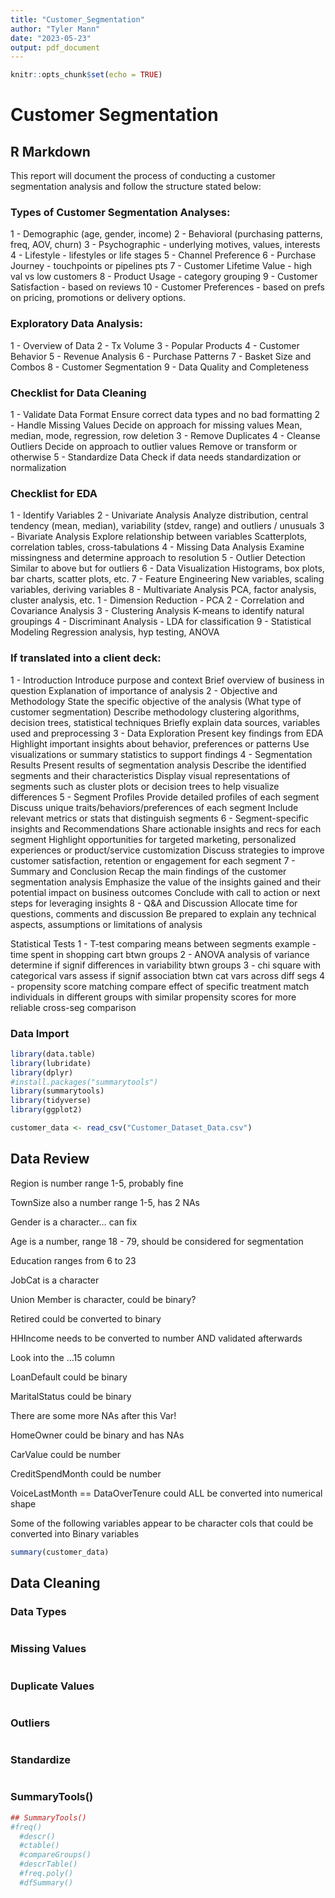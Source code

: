 ```yaml
---
title: "Customer_Segmentation"
author: "Tyler Mann"
date: "2023-05-23"
output: pdf_document
---
```


```r
knitr::opts_chunk$set(echo = TRUE)
```

# Customer Segmentation
## R Markdown

This report will document the process of conducting a customer segmentation analysis and follow the structure stated below:

### Types of Customer Segmentation Analyses:
1 - Demographic (age, gender, income)
2 - Behavioral (purchasing patterns, freq, AOV, churn)
3 - Psychographic - underlying motives, values, interests
4 - Lifestyle - lifestyles or life stages
5 - Channel Preference
6 - Purchase Journey - touchpoints or pipelines pts
7 - Customer Lifetime Value - high val vs low customers
8 - Product Usage - category grouping
9 - Customer Satisfaction - based on reviews
10 - Customer Preferences - based on prefs on pricing, promotions or delivery options. 

### Exploratory Data Analysis:
1 - Overview of Data
2 - Tx Volume
3 - Popular Products
4 - Customer Behavior
5 - Revenue Analysis
6 - Purchase Patterns
7 - Basket Size and Combos
8 - Customer Segmentation
9 - Data Quality and Completeness

### Checklist for Data Cleaning
1 - Validate Data Format
  Ensure correct data types and no bad formatting
2 - Handle Missing Values
  Decide on approach for missing values
    Mean, median, mode, regression, row deletion
3 - Remove Duplicates
4 - Cleanse Outliers
  Decide on approach to outlier values
    Remove or transform or otherwise
5 - Standardize Data
  Check if data needs standardization or normalization

### Checklist for EDA
1 - Identify Variables
2 - Univariate Analysis
  Analyze distribution, central tendency (mean, median), variability (stdev, range) and outliers / unusuals
3 - Bivariate Analysis
  Explore relationship between variables
  Scatterplots, correlation tables, cross-tabulations
4 - Missing Data Analysis
  Examine missingness and determine approach to resolution
5 - Outlier Detection
  Similar to above but for outliers
6 - Data Visualization
  Histograms, box plots, bar charts, scatter plots, etc.
7 - Feature Engineering
  New variables, scaling variables, deriving variables
8 - Multivariate Analysis
  PCA, factor analysis, cluster analysis, etc.
  1 - Dimension Reduction - PCA
  2 - Correlation and Covariance Analysis
  3 - Clustering Analysis
    K-means to identify natural groupings
  4 - Discriminant Analysis - LDA for classification
9 - Statistical Modeling
  Regression analysis, hyp testing, ANOVA
  

### If translated into a client deck:
1 - Introduction
  Introduce purpose and context
  Brief overview of business in question
  Explanation of importance of analysis
2 - Objective and Methodology
  State the specific objective of the analysis
  (What type of customer segmentation)
  Describe methodology
    clustering algorithms, decision trees, statistical techniques
  Briefly explain data sources, variables used and preprocessing
3 - Data Exploration
  Present key findings from EDA
  Highlight important insights about behavior, preferences or patterns
  Use visualizations or summary statistics to support findings
4 -  Segmentation Results
  Present results of segmentation analysis
  Describe the identified segments and their characteristics
  Display visual representations of segments such as cluster plots or decision trees to help visualize differences
5 - Segment Profiles
  Provide detailed profiles of each segment
  Discuss unique traits/behaviors/preferences of each segment
  Include relevant metrics or stats that distinguish segments
6 - Segment-specific insights and Recommendations
  Share actionable insights and recs for each segment
  Highlight opportunities for targeted marketing, personalized experiences or product/service customization
  Discuss strategies to improve customer satisfaction, retention or engagement for each segment
7 - Summary and Conclusion
  Recap the main findings of the customer segmentation analysis
  Emphasize the value of the insights gained and their potential impact on business outcomes
  Conclude with call to action or next steps for leveraging insights
8 - Q&A and Discussion
  Allocate time for questions, comments and discussion
  Be prepared to explain any technical aspects, assumptions or limitations of analysis
  
Statistical Tests
1 - T-test
    comparing means between segments
    example - time spent in shopping cart btwn groups
2 - ANOVA
    analysis of variance
    determine if signif differences in variability btwn groups
3 - chi square
    with categorical vars
    assess if signif association btwn cat vars across diff segs
4 - propensity score matching
    compare effect of specific treatment 
    match individuals in different groups with similar propensity scores for more reliable cross-seg comparison
  
### Data Import

```r
library(data.table)
library(lubridate)
library(dplyr)
#install.packages("summarytools")
library(summarytools)
library(tidyverse)
library(ggplot2)

customer_data <- read_csv("Customer_Dataset_Data.csv")


```

## Data Review

Region is number range 1-5, probably fine

TownSize also a number range 1-5, has 2 NAs

Gender is a character... can fix

Age is a number, range 18 - 79, should be considered for segmentation

Education ranges from 6 to 23

JobCat is a character

Union Member is character, could be binary?

Retired could be converted to binary

HHIncome needs to be converted to number AND validated afterwards

Look into the ...15 column

LoanDefault could be binary

MaritalStatus could be binary

There are some more NAs after this Var!

HomeOwner could be binary and has NAs

CarValue could be number

CreditSpendMonth could be number

VoiceLastMonth == DataOverTenure could ALL be converted into numerical shape

Some of the following variables appear to be character cols that could be converted into Binary variables


```r

summary(customer_data)

```

## Data Cleaning

### Data Types

```r



```


### Missing Values

```r



```


### Duplicate Values

```r



```

### Outliers

```r



```

### Standardize

```r



```




### SummaryTools()
```r
## SummaryTools()
#freq()
  #descr()
  #ctable()
  #compareGroups()
  #descrTable()
  #freq.poly()
  #dfSummary()

```


